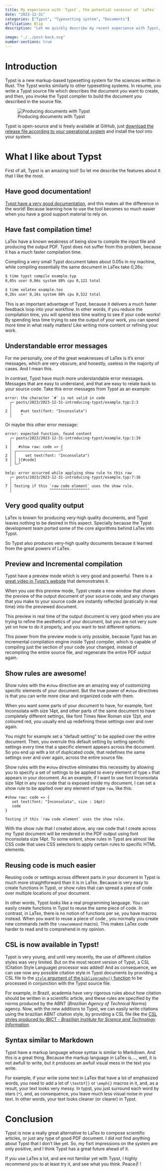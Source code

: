 ---
title: My experience with `Typst`, the potential sucessor of `LaTex`
date: "2023-12-31"
categories: ["Typst", "Typesetting system", "Documents"]
affiliation: Blip
description: "Let me quickly describe my recent experience with Typst, which is a new markup-based typesetting system for composing documents and articles for science, and also, the most promissing sucessor of the famous LaTex typeset system."

image: "./../post-back.svg"
number-sections: true
---

# Introduction

Typst is a new markup-based typesetting system for the sciences written in Rust. The Typst works similarly to other typesetting systems.
In resume, you write a Typst source file which describes the document you want to create, and then, you invoke the Typst compiler
to build the document you described in the source file.

![Producing documents with Typst](./../typst-process.svg)

Typst is open-source and is freely available at GitHub, just
[download the release file according to your operational system](https://github.com/typst/typst/releases/)
and install the tool into your system.


# What I like about Typst

First of all, Typst is an amazing tool! So let me describe the features about it that I like the most.

## Have good documentation!

[Typst have a very good documentation](https://typst.app/docs/), and this makes all the difference in the world! Because learning
how to use the tool becomes so much easier when you have a good support material to rely on.

## Have fast compilation time!

LaTex have a known weakness of being slow to compile the input file and producing the output PDF.
Typst does not suffer from this problem, because it has a much faster compilation time.

Compiling a very small Typst document takes about 0.05s in my machine, while compiling essentially
the same document in LaTex take 0,26s:

```bash
$ time typst compile example.typ
0,05s user 0,06s system 88% cpu 0,121 total
```

```bash
$ time xelatex example.tex
0,26s user 0,16s system 80% cpu 0,522 total
```

This is an important advantage of Typst, because it delivers a much faster feedback loop into your workflow.
In other words, if you reduce the compilation time, you will spend less time waiting to see if your code works!
By spending less time trying to see the output of your work,
you can spend more time in what really matters! Like writing more content or refining your work.


## Understandable error messages

For me personally, one of the great weaknesses of LaTex is it's error messages, which are very obscure, and honestly,
useless in the majority of cases. And I mean this.

In contrast, Typst have much more understandable error messages. Messages that are easy to understand, and that
are easy to relate back to your source code. Take this error messages from Typst as an example:

```typst
error: the character `#` is not valid in code
  ┌─ posts/2023/2023-12-31-introducing-typst/example.typ:2:3
  │
2 │    #set text(font: "Inconsolata")
  │    ^
```

Or maybe this other error message:

```typst
error: expected function, found content
  ┌─ posts/2023/2023-12-31-introducing-typst/example.typ:1:19
  │  
1 │   #show raw: code => {
  │ ╭────────────────────^
2 │ │    set text(font: "Inconsolata")
3 │ │ }[#code]
  │ ╰─^

help: error occurred while applying show rule to this raw
  ┌─ posts/2023/2023-12-31-introducing-typst/example.typ:7:16
  │
7 │ Testing if this `raw code element` uses the show rule.
  │                 ^^^^^^^^^^^^^^^^^^

```




## Very good quality output

LaTex is known for producing very-high quality documents, and Typst leaves nothing to be desired in this aspect.
Specially because the Typst development team ported some
of the core algorithms behind LaTex into Typst.

So Typst also produces very-high quality documents because it learned from the
great powers of LaTex.

## Preview and Incremental compilation

Typst have a preview mode which is very good and powerful. There is a [great video in Typst's website](https://typst.app/assets/videos/mockup.webm) that demonstrates
it.

When you use this preview mode, Typst create a new window
that shows the preview of the output document of your source code, and any changes that you make to your
source code are instantly reflected (pratically in real time) into the previewed document.

This preview in real time of the output document is very good when you are trying to refine the aesthetics of your
document, but you are not very sure yet on how to do it properly, and you want to test different options.

This power from the preview mode is only possible, because Typst has an incremental compilation engine
inside Typst compiler, which is capable of compiling just the section of your code your changed, instead
of recompiling the entire source file, and regenerate the entire PDF output again.

## Show rules are awesome!

Show rules with the `#show` directive are an amazing way of customizing specific elements of
your document. But the true power of `#show` directives is that you can write more clear and organized code with them.

When you want some parts of your document to have, for example, font Inconsolata with size 14pt,
and other parts of the same document to have completely different settings, like font Times New Roman size 12pt,
and coloured red, you usually end up redefining these settings over and over again.

You might for example set a "default setting" to be applied over the entire document. Then, you overrule this default setting
by setting specific settings every time that a specific element appears across the document.
So you end up with a lot of duplicated code, that redefines the same settings over and over again,
across the entire source file.

Show rules with the `#show` directive eliminates this necessitty by allowing you to specify a set of settings to be applied
to every element of type `x` that appears in your document. As an example, if I want to use font Inconsolata size 14pt in
any raw code that is exposed inside my document, I can set a show rule to be applied over any element of type `raw`, like this:

```typst
#show raw: code => {
   set text(font: "Inconsolata", size : 14pt)
   code
}

Testing if this `raw code element` uses the show rule.
```


With the show rule that I created above, any raw code that I create across my Typst document
will be rendered in the PDF output using font Inconsolata size 14pt. To some extent,
show rules in Typst are almost like CSS code that uses CSS selectors to apply certain rules to specific HTML elements.


## Reusing code is much easier

Reusing code or settings across different parts in your document in Typst is much more straightforward than it is in LaTex. Because is very easy to create
functions in Typst, or show rules that can spread a piece of code over multiple locations of your document.

In other words, Typst looks like a real programming language. You can easily create functions in Typst to reuse the same piece of code.
In contrast, in LaTex, there is no notion of functions per se, you have macros instead. When you want to reuse a piece of code
, you normally you create new commands (with the `\newcommand` macro). 
This makes LaTex code harder to read and to comprehend in my opinion.

## CSL is now available in Typst!

Typst is very young, and until very recently, the use of different citation styles was very limited. But on the most recent version of
Typst, a CSL (Citation Style Language) processor was added! And as consequence, we can use now any possible citation style in Typst documents by providing a
CSL file to the [`style` argument of the `bibliography()` function](https://typst.app/docs/reference/model/bibliography/) to be processed in conjunction with the Typst source file.

For example, in Brazil, academia have very rigorous rules about how citation should be written in a scientific article,
and these rules are specified by the norms produced by the ABNT (*Brazilian Agency of Technical Norms*) agency.
Now, with the new additions to Typst, we can easily write citations using the brazilian ABNT citation style, by providing a CSL file
like the [CSL styles produced by IBICT - *Brazilian Institute for Science and Technology Information*](https://insumo.ibict.br/produtos/csl-ibict/).

## Syntax similar to Markdown

Typst have a markup language whose syntax is similar to Markdown. And this is a great thing.
Because the markup language in LaTex is...., well, it is not awfull to write, but it produces an awfull visual mess in the
text you write.

For example, if your write some text in LaTex that have a lot of emphasized words, you need to add a lot of `\textbf{}`
or `\emph{}` macros in it, and, as a result, your text looks very messy. In typst, you just surround each word by stars
(`*`), and, as consequence, you leave much less visual noise in your text. In other words, your text looks cleaner (or clearer)
in Typst.


# Conclusion

Typst is now a really great alternative to LaTex to compose scientific articles, or just any type of good PDF document.
I did not find anything about Typst that I don't like yet. So, my fisrt impressions on the system are only positive,
and I think Typst has a great future ahead of it.

If you use LaTex a lot, and are not familiar yet with Typst, I highly recommend you to at least try it, and see what you think.
Peace✌️ !
